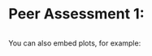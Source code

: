 Peer Assessment 1: 
========================================================


```r

```

You can also embed plots, for example:

```r

```

